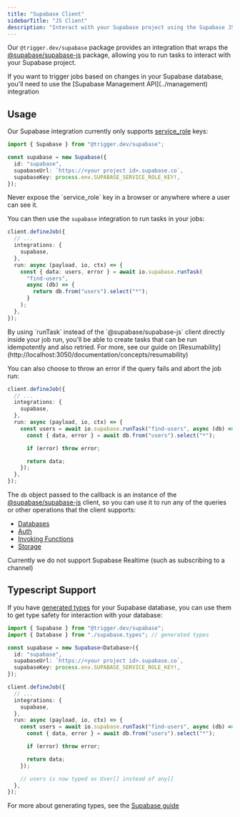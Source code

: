 ```yaml
---
title: "Supabase Client"
sidebarTitle: "JS Client"
description: "Interact with your Supabase project using the Supabase JS Client."
---
```


Our `@trigger.dev/supabase` package provides an integration that wraps the [@supabase/supabase-js](https://github.com/supabase/supabase-js) package, allowing you to run tasks to interact with your Supabase project.

<Note>
  If you want to trigger jobs based on changes in your Supabase database, you'll
  need to use the [Supabase Management API](../management) integration
</Note>

## Usage

Our Supabase integration currently only supports [service_role](https://supabase.com/docs/guides/api/api-keys#the-servicerole-key) keys:

```ts
import { Supabase } from "@trigger.dev/supabase";

const supabase = new Supabase({
  id: "supabase",
  supabaseUrl: `https://<your project id>.supabase.co`,
  supabaseKey: process.env.SUPABASE_SERVICE_ROLE_KEY!,
});
```

<Warning>
  Never expose the `service_role` key in a browser or anywhere where a user can
  see it.
</Warning>

You can then use the `supabase` integration to run tasks in your jobs:

```ts
client.defineJob({
  // ...
  integrations: {
    supabase,
  },
  run: async (payload, io, ctx) => {
    const { data: users, error } = await io.supabase.runTask(
      "find-users",
      async (db) => {
        return db.from("users").select("*");
      }
    );
  },
});
```

<Note>
  By using `runTask` instead of the `@supabase/supabase-js` client directly
  inside your job run, you'll be able to create tasks that can be run
  idempotently and also retried. For more, see our guide on
  [Resumability](http://localhost:3050/documentation/concepts/resumability)
</Note>

You can also choose to throw an error if the query fails and abort the job run:

```ts
client.defineJob({
  // ...
  integrations: {
    supabase,
  },
  run: async (payload, io, ctx) => {
    const users = await io.supabase.runTask("find-users", async (db) => {
      const { data, error } = await db.from("users").select("*");

      if (error) throw error;

      return data;
    });
  },
});
```

The `db` object passed to the callback is an instance of the [@supabase/supabase-js](https://github.com/supabase/supabase-js) client, so you can use it to run any of the queries or other operations that the client supports:

- [Databases](https://supabase.com/docs/reference/javascript/select)
- [Auth](https://supabase.com/docs/reference/javascript/auth-signup)
- [Invoking Functions](https://supabase.com/docs/reference/javascript/functions-invoke)
- [Storage](https://supabase.com/docs/reference/javascript/storage-createbucket)

<Warning>
  Currently we do not support Supabase Realtime (such as subscribing to a
  channel)
</Warning>

## Typescript Support

If you have [generated types](https://supabase.com/docs/reference/javascript/typescript-support) for your Supabase database, you can use them to get type safety for interaction with your database:

```ts
import { Supabase } from "@trigger.dev/supabase";
import { Database } from "./supabase.types"; // generated types

const supabase = new Supabase<Database>({
  id: "supabase",
  supabaseUrl: `https://<your project id>.supabase.co`,
  supabaseKey: process.env.SUPABASE_SERVICE_ROLE_KEY!,
});

client.defineJob({
  // ...
  integrations: {
    supabase,
  },
  run: async (payload, io, ctx) => {
    const users = await io.supabase.runTask("find-users", async (db) => {
      const { data, error } = await db.from("users").select("*");

      if (error) throw error;

      return data;
    });

    // users is now typed as User[] instead of any[]
  },
});
```

For more about generating types, see the [Supabase guide](https://supabase.com/docs/reference/javascript/typescript-support)
